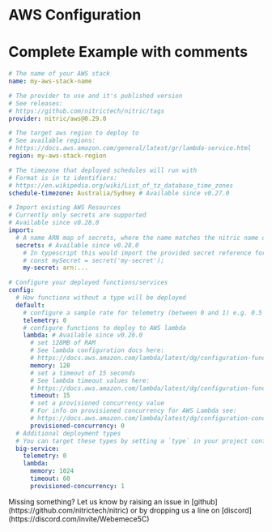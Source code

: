 
# AWS Configuration

# Complete Example with comments

```yaml
# The name of your AWS stack
name: my-aws-stack-name

# The provider to use and it's published version
# See releases:
# https://github.com/nitrictech/nitric/tags
provider: nitric/aws@0.29.0

# The target aws region to deploy to
# See available regions:
# https://docs.aws.amazon.com/general/latest/gr/lambda-service.html
region: my-aws-stack-region

# The timezone that deployed schedules will run with
# Format is in tz identifiers:
# https://en.wikipedia.org/wiki/List_of_tz_database_time_zones
schedule-timezone: Australia/Sydney # Available since v0.27.0

# Import existing AWS Resources
# Currently only secrets are supported
# Available since v0.28.0
import:
  # A name ARN map of secrets, where the name matches the nitric name of the secret you would like to import
  secrets: # Available since v0.28.0
    # In typescript this would import the provided secret reference for a secret declared as
    # const mySecret = secret('my-secret');
    my-secret: arn:...

# Configure your deployed functions/services
config:
  # How functions without a type will be deployed
  default:
    # configure a sample rate for telemetry (between 0 and 1) e.g. 0.5 is 50%
    telemetry: 0
    # configure functions to deploy to AWS lambda
    lambda: # Available since v0.26.0
      # set 128MB of RAM
      # See lambda configuration docs here:
      # https://docs.aws.amazon.com/lambda/latest/dg/configuration-function-common.html#configuration-memory-console
      memory: 128
      # set a timeout of 15 seconds
      # See lambda timeout values here:
      # https://docs.aws.amazon.com/lambda/latest/dg/configuration-function-common.html#configuration-timeout-console
      timeout: 15
      # set a provisioned concurrency value
      # For info on provisioned concurrency for AWS Lambda see:
      # https://docs.aws.amazon.com/lambda/latest/dg/configuration-concurrency.html
      provisioned-concurrency: 0
  # Additional deployment types
  # You can target these types by setting a `type` in your project configuration
  big-service:
    telemetry: 0
    lambda:
      memory: 1024
      timeout: 60
      provisioned-concurrency: 1
```

<Note>
  Missing something? Let us know by raising an issue in
  [github](https://github.com/nitrictech/nitric) or by dropping us a line on
  [discord](https://discord.com/invite/Webemece5C)
</Note>
